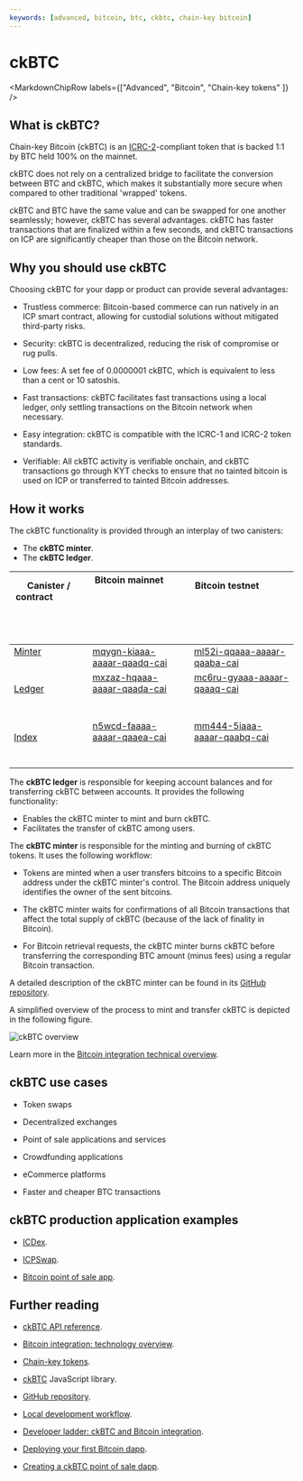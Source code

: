 ```yaml
---
keywords: [advanced, bitcoin, btc, ckbtc, chain-key bitcoin]
---
```



# ckBTC

<MarkdownChipRow labels={["Advanced", "Bitcoin", "Chain-key tokens" ]} />

## What is ckBTC?

Chain-key Bitcoin (ckBTC) is an [ICRC-2](https://github.com/dfinity/ICRC-1/blob/main/standards/ICRC-2/README.md)-compliant token that is backed 1:1 by BTC held 100% on the mainnet.

ckBTC does not rely on a centralized bridge to facilitate the conversion between BTC and ckBTC, which makes it substantially more secure when compared to other traditional 'wrapped' tokens.

ckBTC and BTC have the same value and can be swapped for one another seamlessly; however, ckBTC has several advantages. ckBTC has faster transactions that are finalized within a few seconds, and ckBTC transactions on ICP are significantly cheaper than those on the Bitcoin network.

## Why you should use ckBTC

Choosing ckBTC for your dapp or product can provide several advantages:

- Trustless commerce: Bitcoin-based commerce can run natively in an ICP smart contract, allowing for custodial solutions without mitigated third-party risks.

- Security: ckBTC is decentralized, reducing the risk of compromise or rug pulls.

- Low fees: A set fee of 0.0000001 ckBTC, which is equivalent to less than a cent or 10 satoshis.

- Fast transactions: ckBTC facilitates fast transactions using a local ledger, only settling transactions on the Bitcoin network when necessary.

- Easy integration: ckBTC is compatible with the ICRC-1 and ICRC-2 token standards.

- Verifiable: All ckBTC activity is verifiable onchain, and ckBTC transactions go through KYT checks to ensure that no tainted bitcoin is used on ICP or transferred to tainted Bitcoin addresses.

## How it works

The ckBTC functionality is provided through an interplay of two canisters:
- The **ckBTC minter**.
- The **ckBTC ledger**.

| Canister / contract                                                                                   | Bitcoin mainnet                                                                                                                                                                    | Bitcoin testnet                                                                                                                                                                     |
| --------------------------------------------------------------------------------------------------- | ----------------------------------------------------------------------------------------------------------------------------------------------------------------------------------- | ----------------------------------------------------------------------------------------------------------------------------------------------------------------------------------- |
| [Minter](https://github.com/dfinity/ic/tree/master/rs/bitcoin/ckbtc/minter)                        | [mqygn-kiaaa-aaaar-qaadq-cai](https://dashboard.internetcomputer.org/canister/mqygn-kiaaa-aaaar-qaadq-cai) | [ml52i-qqaaa-aaaar-qaaba-cai](https://dashboard.internetcomputer.org/canister/ml52i-qqaaa-aaaar-qaaba-cai) |
| [Ledger](https://github.com/dfinity/ic/tree/master/rs/ledger_suite/icrc1/ledger)                     | [mxzaz-hqaaa-aaaar-qaada-cai](https://dashboard.internetcomputer.org/canister/mxzaz-hqaaa-aaaar-qaada-cai)                                                                          | [mc6ru-gyaaa-aaaar-qaaaq-cai](https://dashboard.internetcomputer.org/canister/mc6ru-gyaaa-aaaar-qaaaq-cai)                                                                          |
| [Index](https://github.com/dfinity/ic/tree/master/rs/ledger_suite/icrc1/index-ng)                    | [n5wcd-faaaa-aaaar-qaaea-cai](https://dashboard.internetcomputer.org/canister/n5wcd-faaaa-aaaar-qaaea-cai)                                                                          | [mm444-5iaaa-aaaar-qaabq-cai](https://dashboard.internetcomputer.org/canister/mm444-5iaaa-aaaar-qaabq-cai)                                                                          |


The **ckBTC ledger** is responsible for keeping account balances and for transferring ckBTC between accounts. It provides the following functionality:
- Enables the ckBTC minter to mint and burn ckBTC.
- Facilitates the transfer of ckBTC among users.

The **ckBTC minter** is responsible for the minting and burning of ckBTC tokens. It uses the following workflow:

- Tokens are minted when a user transfers bitcoins to a specific Bitcoin address under the ckBTC minter's control. The Bitcoin address uniquely identifies the owner of the sent bitcoins.

- The ckBTC minter waits for confirmations of all Bitcoin transactions that affect the total supply of ckBTC (because of the lack of finality in Bitcoin).

- For Bitcoin retrieval requests, the ckBTC minter burns ckBTC before transferring the corresponding BTC amount (minus fees) using a regular Bitcoin transaction.

A detailed description of the ckBTC minter can be found in its [GitHub repository](https://github.com/dfinity/ic/tree/master/rs/bitcoin/ckbtc/minter).

A simplified overview of the process to mint and transfer ckBTC is depicted in the following figure.

![ckBTC overview](../../_attachments/ckbtc-overview.png)

Learn more in the [Bitcoin integration technical overview](/docs/current/references/bitcoin-how-it-works).

## ckBTC use cases

- Token swaps

- Decentralized exchanges

- Point of sale applications and services

- Crowdfunding applications

- eCommerce platforms

- Faster and cheaper BTC transactions

## ckBTC production application examples

- [ICDex](https://iclight.io/ICDex/DKP/ICP).

- [ICPSwap](https://icpswap.com/).

- [Bitcoin point of sale app](/docs/current/references/samples/motoko/ic-pos/).

## Further reading

- [ckBTC API reference](/docs/current/references/ckbtc-reference).

- [Bitcoin integration: technology overview](/docs/current/references/bitcoin-how-it-works).

- [Chain-key tokens](https://internetcomputer.org/how-it-works/chain-key-tokens/).

- [ckBTC](https://github.com/dfinity/ic-js/tree/main/packages/ckbtc) JavaScript library.

- [GitHub repository](https://github.com/dfinity/ic/tree/master/rs/bitcoin/ckbtc/minter).

- [Local development workflow](/docs/current/building-dapps/chain-fusion/bitcoin/using-btc/local-development).

- [Developer ladder: ckBTC and Bitcoin integration](/docs/current/tutorials/developer-journey/level-4/4.3-ckbtc-and-bitcoin).

- [Deploying your first Bitcoin dapp](https://github.com/dfinity/examples/tree/master/motoko/basic_bitcoin).

- [Creating a ckBTC point of sale dapp](https://github.com/dfinity/examples/tree/master/motoko/ic-pos).